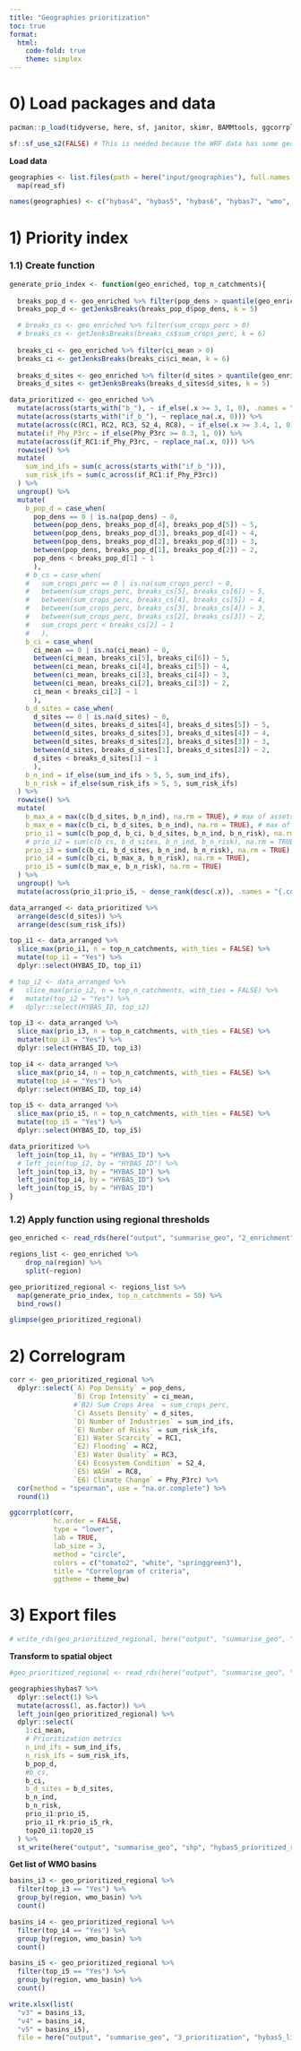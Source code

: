 ```yaml
---
title: "Geographies prioritization"
toc: true
format:
  html: 
    code-fold: true
    theme: simplex
---
```


# 0) Load packages and data

```r
pacman::p_load(tidyverse, here, sf, janitor, skimr, BAMMtools, ggcorrplot, openxlsx)

sf::sf_use_s2(FALSE) # This is needed because the WRF data has some geometries issues, inherited from the HydroBASINS data
```

**Load data**

```r
geographies <- list.files(path = here("input/geographies"), full.names = T, pattern = ".shp$") %>% 
  map(read_sf)

names(geographies) <- c("hybas4", "hybas5", "hybas6", "hybas7", "wmo", "country", "adm1")
```


# 1) Priority index

### 1.1) Create function

```r
generate_prio_index <- function(geo_enriched, top_n_catchments){
  
  breaks_pop_d <- geo_enriched %>% filter(pop_dens > quantile(geo_enriched$pop_dens, probs = c(0.5), na.rm = TRUE))
  breaks_pop_d <- getJenksBreaks(breaks_pop_d$pop_dens, k = 5)

  # breaks_cs <- geo_enriched %>% filter(sum_crops_perc > 0)
  # breaks_cs <- getJenksBreaks(breaks_cs$sum_crops_perc, k = 6)
  
  breaks_ci <- geo_enriched %>% filter(ci_mean > 0)
  breaks_ci <- getJenksBreaks(breaks_ci$ci_mean, k = 6)
  
  breaks_d_sites <- geo_enriched %>% filter(d_sites > quantile(geo_enriched$d_sites, probs = c(0.5), na.rm = TRUE))
  breaks_d_sites <- getJenksBreaks(breaks_d_sites$d_sites, k = 5)

data_prioritized <- geo_enriched %>%
  mutate(across(starts_with("b_"), ~ if_else(.x >= 3, 1, 0), .names = "if_{.col}")) %>%
  mutate(across(starts_with("if_b_"), ~ replace_na(.x, 0))) %>%
  mutate(across(c(RC1, RC2, RC3, S2_4, RC8), ~ if_else(.x >= 3.4, 1, 0), .names = "if_{.col}")) %>%
  mutate(if_Phy_P3rc = if_else(Phy_P3rc >= 0.3, 1, 0)) %>%
  mutate(across(if_RC1:if_Phy_P3rc, ~ replace_na(.x, 0))) %>%
  rowwise() %>%
  mutate(
    sum_ind_ifs = sum(c_across(starts_with("if_b_"))),
    sum_risk_ifs = sum(c_across(if_RC1:if_Phy_P3rc))
  ) %>%
  ungroup() %>%
  mutate(
    b_pop_d = case_when(
      pop_dens == 0 | is.na(pop_dens) ~ 0,
      between(pop_dens, breaks_pop_d[4], breaks_pop_d[5]) ~ 5,
      between(pop_dens, breaks_pop_d[3], breaks_pop_d[4]) ~ 4,
      between(pop_dens, breaks_pop_d[2], breaks_pop_d[3]) ~ 3,
      between(pop_dens, breaks_pop_d[1], breaks_pop_d[2]) ~ 2,
      pop_dens < breaks_pop_d[1] ~ 1
      ),
    # b_cs = case_when(
    #   sum_crops_perc == 0 | is.na(sum_crops_perc) ~ 0,
    #   between(sum_crops_perc, breaks_cs[5], breaks_cs[6]) ~ 5,
    #   between(sum_crops_perc, breaks_cs[4], breaks_cs[5]) ~ 4,
    #   between(sum_crops_perc, breaks_cs[3], breaks_cs[4]) ~ 3,
    #   between(sum_crops_perc, breaks_cs[2], breaks_cs[3]) ~ 2,
    #   sum_crops_perc < breaks_cs[2] ~ 1
    #   ),
    b_ci = case_when(
      ci_mean == 0 | is.na(ci_mean) ~ 0,
      between(ci_mean, breaks_ci[5], breaks_ci[6]) ~ 5,
      between(ci_mean, breaks_ci[4], breaks_ci[5]) ~ 4,
      between(ci_mean, breaks_ci[3], breaks_ci[4]) ~ 3,
      between(ci_mean, breaks_ci[2], breaks_ci[3]) ~ 2,
      ci_mean < breaks_ci[2] ~ 1
      ),
    b_d_sites = case_when(
      d_sites == 0 | is.na(d_sites) ~ 0,
      between(d_sites, breaks_d_sites[4], breaks_d_sites[5]) ~ 5,
      between(d_sites, breaks_d_sites[3], breaks_d_sites[4]) ~ 4,
      between(d_sites, breaks_d_sites[2], breaks_d_sites[3]) ~ 3,
      between(d_sites, breaks_d_sites[1], breaks_d_sites[2]) ~ 2,
      d_sites < breaks_d_sites[1] ~ 1
      ),
    b_n_ind = if_else(sum_ind_ifs > 5, 5, sum_ind_ifs),
    b_n_risk = if_else(sum_risk_ifs > 5, 5, sum_risk_ifs)
  ) %>%
  rowwise() %>%
  mutate(
    b_max_a = max(c(b_d_sites, b_n_ind), na.rm = TRUE), # max of assets-related factors
    b_max_e = max(c(b_ci, b_d_sites, b_n_ind), na.rm = TRUE), # max of economic factors
    prio_i1 = sum(c(b_pop_d, b_ci, b_d_sites, b_n_ind, b_n_risk), na.rm = TRUE),
    # prio_i2 = sum(c(b_cs, b_d_sites, b_n_ind, b_n_risk), na.rm = TRUE),
    prio_i3 = sum(c(b_ci, b_d_sites, b_n_ind, b_n_risk), na.rm = TRUE),
    prio_i4 = sum(c(b_ci, b_max_a, b_n_risk), na.rm = TRUE),
    prio_i5 = sum(c(b_max_e, b_n_risk), na.rm = TRUE)
  ) %>%
  ungroup() %>%
  mutate(across(prio_i1:prio_i5, ~ dense_rank(desc(.x)), .names = "{.col}_rk"))

data_arranged <- data_prioritized %>%
  arrange(desc(d_sites)) %>%
  arrange(desc(sum_risk_ifs))

top_i1 <- data_arranged %>%
  slice_max(prio_i1, n = top_n_catchments, with_ties = FALSE) %>%
  mutate(top_i1 = "Yes") %>%
  dplyr::select(HYBAS_ID, top_i1)

# top_i2 <- data_arranged %>%
#   slice_max(prio_i2, n = top_n_catchments, with_ties = FALSE) %>%
#   mutate(top_i2 = "Yes") %>%
#   dplyr::select(HYBAS_ID, top_i2)

top_i3 <- data_arranged %>%
  slice_max(prio_i3, n = top_n_catchments, with_ties = FALSE) %>%
  mutate(top_i3 = "Yes") %>%
  dplyr::select(HYBAS_ID, top_i3)

top_i4 <- data_arranged %>%
  slice_max(prio_i4, n = top_n_catchments, with_ties = FALSE) %>%
  mutate(top_i4 = "Yes") %>%
  dplyr::select(HYBAS_ID, top_i4)

top_i5 <- data_arranged %>%
  slice_max(prio_i5, n = top_n_catchments, with_ties = FALSE) %>%
  mutate(top_i5 = "Yes") %>%
  dplyr::select(HYBAS_ID, top_i5)

data_prioritized %>%
  left_join(top_i1, by = "HYBAS_ID") %>%
  # left_join(top_i2, by = "HYBAS_ID") %>%
  left_join(top_i3, by = "HYBAS_ID") %>%
  left_join(top_i4, by = "HYBAS_ID") %>%
  left_join(top_i5, by = "HYBAS_ID")
}
```

### 1.2) Apply function using regional thresholds

```r
geo_enriched <- read_rds(here("output", "summarise_geo", "2_enrichment", "final", "hybas5_enriched.rds")) %>%
```

```r
regions_list <- geo_enriched %>% 
    drop_na(region) %>% 
    split(~region)

geo_prioritized_regional <- regions_list %>% 
  map(generate_prio_index, top_n_catchments = 50) %>% 
  bind_rows()
```

```r
glimpse(geo_prioritized_regional)
```

# 2) Correlogram

```r
corr <- geo_prioritized_regional %>%
  dplyr::select(`A) Pop Density` = pop_dens,
                `B) Crop Intensity` = ci_mean,
                #`B2) Sum Crops Area` = sum_crops_perc,
                `C) Assets Density` = d_sites,
                `D) Number of Industries` = sum_ind_ifs, 
                `E) Number of Risks` = sum_risk_ifs, 
                `E1) Water Scarcity` = RC1,
                `E2) Flooding` = RC2,
                `E3) Water Quality` = RC3, 
                `E4) Ecosystem Condition` = S2_4, 
                `E5) WASH` = RC8, 
                `E6) Climate Change` = Phy_P3rc) %>%
  cor(method = "spearman", use = "na.or.complete") %>%
  round(1)
```

```r
ggcorrplot(corr,
           hc.order = FALSE, 
           type = "lower", 
           lab = TRUE, 
           lab_size = 3, 
           method = "circle", 
           colors = c("tomato2", "white", "springgreen3"), 
           title = "Correlogram of criteria", 
           ggtheme = theme_bw)
```

# 3) Export files

```r
# write_rds(geo_prioritized_regional, here("output", "summarise_geo", "3_prioritization", "hybas5_prioritized_regional.rds"))
```

**Transform to spatial object**

```r
#geo_prioritized_regional <- read_rds(here("output", "summarise_geo", "3_prioritization", "hybas5_prioritized_regional.rds"))

geographies$hybas7 %>%
  dplyr::select(1) %>%
  mutate(across(1, as.factor)) %>%
  left_join(geo_prioritized_regional) %>%
  dplyr::select(
    1:ci_mean,
    # Prioritization metrics
    n_ind_ifs = sum_ind_ifs,
    n_risk_ifs = sum_risk_ifs,
    b_pop_d,
    #b_cs,
    b_ci,
    b_d_sites = b_d_sites,
    b_n_ind,
    b_n_risk,
    prio_i1:prio_i5,
    prio_i1_rk:prio_i5_rk,
    top20_i1:top20_i5
  ) %>%
  st_write(here("output", "summarise_geo", "shp", "hybas5_prioritized_regional.shp"), layer_options = "ENCODING=UTF-8", delete_layer = TRUE)
```

**Get list of WMO basins**

```r
basins_i3 <- geo_prioritized_regional %>%
  filter(top_i3 == "Yes") %>%
  group_by(region, wmo_basin) %>%
  count()
```

```r
basins_i4 <- geo_prioritized_regional %>%
  filter(top_i4 == "Yes") %>%
  group_by(region, wmo_basin) %>%
  count()
```

```r
basins_i5 <- geo_prioritized_regional %>%
  filter(top_i5 == "Yes") %>%
  group_by(region, wmo_basin) %>%
  count()
```

```r
write.xlsx(list(
  "v3" = basins_i3, 
  "v4" = basins_i4, 
  "v5" = basins_i5),
  file = here("output", "summarise_geo", "3_prioritization", "hybas5_list_basins_collective_action.xlsx"), rowNames = FALSE)
```
